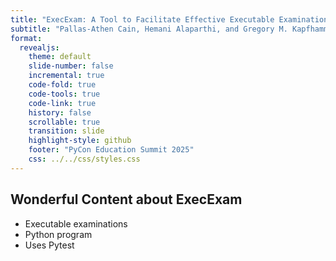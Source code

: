 ```yaml
---
title: "ExecExam: A Tool to Facilitate Effective Executable Examinations in Python"
subtitle: "Pallas-Athen Cain, Hemani Alaparthi, and Gregory M. Kapfhammer"
format: 
  revealjs:
    theme: default
    slide-number: false
    incremental: true
    code-fold: true
    code-tools: true
    code-link: true
    history: false
    scrollable: true
    transition: slide
    highlight-style: github
    footer: "PyCon Education Summit 2025"
    css: ../../css/styles.css
---
```


## Wonderful Content about ExecExam

- Executable examinations
- Python program
- Uses Pytest
